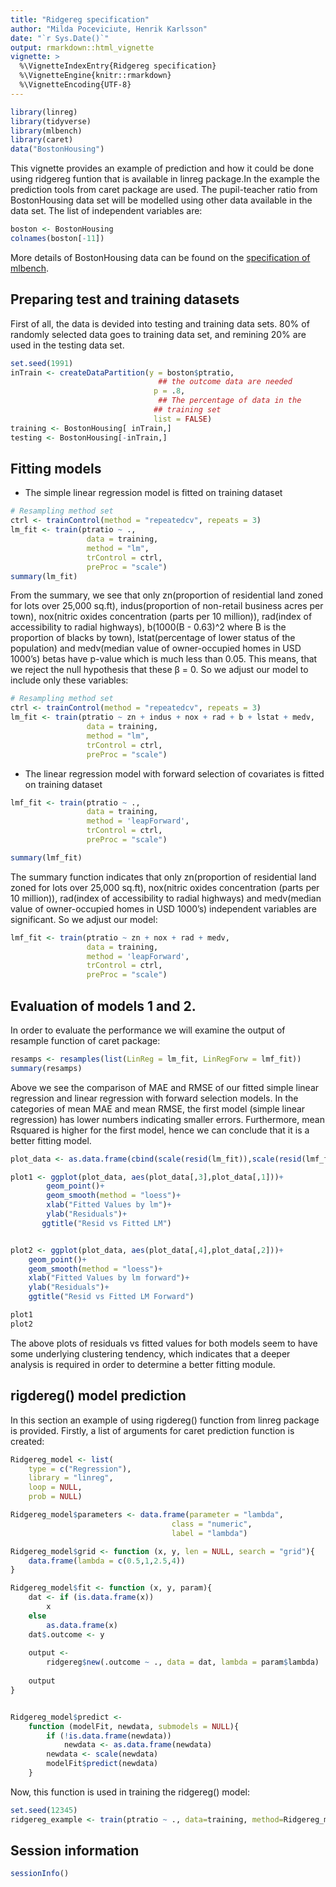 ```yaml
---
title: "Ridgereg specification"
author: "Milda Poceviciute, Henrik Karlsson"
date: "`r Sys.Date()`"
output: rmarkdown::html_vignette
vignette: >
  %\VignetteIndexEntry{Ridgereg specification}
  %\VignetteEngine{knitr::rmarkdown}
  %\VignetteEncoding{UTF-8}
---
```

```r
library(linreg)
library(tidyverse)
library(mlbench)
library(caret) 
data("BostonHousing")
```

This vignette provides an example of prediction and how it could be done using ridgereg funtion that is available in linreg package.In the example the prediction tools from caret package are used. The pupil-teacher ratio from BostonHousing data set will be modelled using other data available in the data set. The list of independent variables are: 

```r
boston <- BostonHousing
colnames(boston[-11])
```

More details of BostonHousing data can be found on the [specification of mlbench](https://cran.r-project.org/web/packages/mlbench/mlbench.pdf).

## Preparing test and training datasets

First of all, the data is devided into testing and training data sets. 80% of randomly selected data goes to training data set, and remining 20% are used in the testing data set.
```r
set.seed(1991)
inTrain <- createDataPartition(y = boston$ptratio,
                                 ## the outcome data are needed
                                p = .8,
                                 ## The percentage of data in the
                                ## training set
                                list = FALSE)
training <- BostonHousing[ inTrain,]
testing <- BostonHousing[-inTrain,]
```

## Fitting models
* The simple linear regression model is fitted on training dataset
```r
# Resampling method set
ctrl <- trainControl(method = "repeatedcv", repeats = 3)
lm_fit <- train(ptratio ~ .,
                 data = training,
                 method = "lm",
                 trControl = ctrl,
                 preProc = "scale")
summary(lm_fit)

```
From the summary, we see that only zn(proportion of residential land zoned for lots over 25,000 sq.ft), indus(proportion of non-retail business acres per town), nox(nitric oxides concentration (parts per 10 million)), rad(index of accessibility to radial highways), b(1000(B - 0.63)^2 where B is the proportion of blacks by town), lstat(percentage of lower status of the population) and medv(median value of owner-occupied homes in USD 1000's) betas have p-value which is much less than 0.05. This means, that we reject the null hypothesis that these β = 0. So we adjust our model to include only these variables:

```r
# Resampling method set
ctrl <- trainControl(method = "repeatedcv", repeats = 3)
lm_fit <- train(ptratio ~ zn + indus + nox + rad + b + lstat + medv,
                 data = training,
                 method = "lm",
                 trControl = ctrl,
                 preProc = "scale")

```

* The linear regression model with forward selection of covariates is fitted on training dataset
```r
lmf_fit <- train(ptratio ~ .,
                 data = training,
                 method = 'leapForward',
                 trControl = ctrl,
                 preProc = "scale")

summary(lmf_fit)
```
The summary function indicates that only zn(proportion of residential land zoned for lots over 25,000 sq.ft), nox(nitric oxides concentration (parts per 10 million)), rad(index of accessibility to radial highways) and medv(median value of owner-occupied homes in USD 1000's) independent variables are significant. So we adjust our model:
```r
lmf_fit <- train(ptratio ~ zn + nox + rad + medv,
                 data = training,
                 method = 'leapForward',
                 trControl = ctrl,
                 preProc = "scale")

```

## Evaluation of models 1 and 2.

In order to evaluate the performance we will examine the output of resample function of caret package:
```r

resamps <- resamples(list(LinReg = lm_fit, LinRegForw = lmf_fit))
summary(resamps)
```
Above we see the comparison of MAE and RMSE of our fitted simple linear regression and linear regression with forward selection models. In the categories of mean MAE and mean RMSE, the first model (simple linear regression) has lower numbers indicating smaller errors. Furthermore, mean Rsquared is higher for the first model, hence we can conclude that it is a better fitting model.

```r

plot_data <- as.data.frame(cbind(scale(resid(lm_fit)),scale(resid(lmf_fit)),predict(lm_fit),predict(lmf_fit)))

plot1 <- ggplot(plot_data, aes(plot_data[,3],plot_data[,1]))+
        geom_point()+
        geom_smooth(method = "loess")+
        xlab("Fitted Values by lm")+
        ylab("Residuals")+
       ggtitle("Resid vs Fitted LM")


plot2 <- ggplot(plot_data, aes(plot_data[,4],plot_data[,2]))+
    geom_point()+
    geom_smooth(method = "loess")+
    xlab("Fitted Values by lm forward")+
    ylab("Residuals")+
    ggtitle("Resid vs Fitted LM Forward")
```

```r
plot1
plot2
```

The above plots of residuals vs fitted values for both models seem to have some underlying clustering tendency, which indicates that a deeper analysis is required in order to determine a better fitting module. 

## rigdereg() model prediction

In this section an example of using rigdereg() function from linreg package is provided. Firstly, a list of arguments for caret prediction function is created:

```r
Ridgereg_model <- list(
    type = c("Regression"),
    library = "linreg",
    loop = NULL,
    prob = NULL)

Ridgereg_model$parameters <- data.frame(parameter = "lambda",
                                    class = "numeric",
                                    label = "lambda")

Ridgereg_model$grid <- function (x, y, len = NULL, search = "grid"){
    data.frame(lambda = c(0.5,1,2.5,4))
}

Ridgereg_model$fit <- function (x, y, param){
    dat <- if (is.data.frame(x))
        x
    else
        as.data.frame(x)
    dat$.outcome <- y
    
    output <-
        ridgereg$new(.outcome ~ ., data = dat, lambda = param$lambda)
    
    output
}


Ridgereg_model$predict <-
    function (modelFit, newdata, submodels = NULL){
        if (!is.data.frame(newdata))
            newdata <- as.data.frame(newdata)
        newdata <- scale(newdata)
        modelFit$predict(newdata)
    }

```

Now, this function is used in training the ridgereg() model:

```r
set.seed(12345)
ridgereg_example <- train(ptratio ~ ., data=training, method=Ridgereg_model, trControl=ctrl)
```

## Session information

```r
sessionInfo()
```
